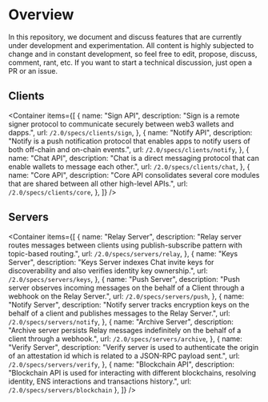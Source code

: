 
# Overview

In this repository, we document and discuss features that are currently under development and experimentation. All content is highly subjected to change and in constant development, so feel free to edit, propose, discuss, comment, rant, etc. If you want to start a technical discussion, just open a PR or an issue.

## Clients

<Container
  items={[
    {
      name: "Sign API",
      description:
        "Sign is a remote signer protocol to communicate securely between web3 wallets and dapps.",
      url: `/2.0/specs/clients/sign`,
    },
    {
      name: "Notify API",
      description:
        "Notify is a push notification protocol that enables apps to notify users of both off-chain and on-chain events.",
      url: `/2.0/specs/clients/notify`,
    },
    {
      name: "Chat API",
      description:
        "Chat is a direct messaging protocol that can enable wallets to message each other.",
      url: `/2.0/specs/clients/chat`,
    },
    {
      name: "Core API",
      description:
        "Core API consolidates several core modules that are shared between all other high-level APIs.",
      url: `/2.0/specs/clients/core`,
    },
  ]}
/>

## Servers

<Container
  items={[
    {
      name: "Relay Server",
      description:
        "Relay server routes messages between clients using publish-subscribe pattern with topic-based routing.",
      url: `/2.0/specs/servers/relay`,
    },
    {
      name: "Keys Server",
      description:
        "Keys Server indexes Chat invite keys for discoverability and also verifies identity key ownership.",
      url: `/2.0/specs/servers/keys`,
    },
    {
      name: "Push Server",
      description:
        "Push server observes incoming messages on the behalf of a Client through a webhook on the Relay Server.",
      url: `/2.0/specs/servers/push`,
    },
    {
      name: "Notify Server",
      description:
        "Notify server tracks encryption keys on the behalf of a client and publishes messages to the Relay Server.",
      url: `/2.0/specs/servers/notify`,
    },
    {
      name: "Archive Server",
      description:
        "Archive server persists Relay messages indefinitely on the behalf of a client through a webhook.",
      url: `/2.0/specs/servers/archive`,
    },
    {
      name: "Verify Server",
      description:
        "Verify server is used to authenticate the origin of an attestation id which is related to a JSON-RPC payload sent.",
      url: `/2.0/specs/servers/verify`,
    },
    {
      name: "Blockchain API",
      description: "Blockchain API is used for interacting with different blockchains, resolving identity, ENS interactions and transactions history.",
      url: `/2.0/specs/servers/blockchain`
    },
  ]}
/>
